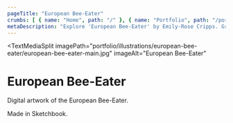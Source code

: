 ```yaml
---
pageTitle: "European Bee-Eater"
crumbs: [ { name: "Home", path: "/" }, { name: "Portfolio", path: "/portfolio" }, { name: "Illustrations", path: "/portfolio/illustrations" }, { name: "European Bee-Eater", path: "/portfolio/illustrations/european-bee-eater" } ]
metaDescription: "Explore 'European Bee-Eater' by Emily-Rose Cripps. Graphic designer based in Oxford, UK. Book-making, exhibition design and more."
---
```


<TextMediaSplit
    imagePath="portfolio/illustrations/european-bee-eater/european-bee-eater-main.jpg"
    imageAlt="European Bee-Eater"
>

# European Bee-Eater

Digital artwork of the European Bee-Eater.

Made in Sketchbook.

</TextMediaSplit>